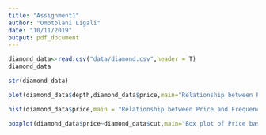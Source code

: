 ---
title: "Assignment1"
author: "Omotolani Ligali"
date: "10/11/2019"
output: pdf_document
---

```{r}
diamond_data<-read.csv("data/diamond.csv",header = T)
diamond_data
```
```{r}
str(diamond_data)
```
```{r}
plot(diamond_data$depth,diamond_data$price,main="Relationship between Price and Depth",xlab = "Depth of diamond",ylab = "Price of diamond")
```

```{r}
hist(diamond_data$price,main = "Relationship between Price and Frequency",xlab = "Price")
```

```{r}
boxplot(diamond_data$price~diamond_data$cut,main="Box plot of Price based on Cut", xlab = "Cut of Diamond",ylab = "Price of diamond")
```